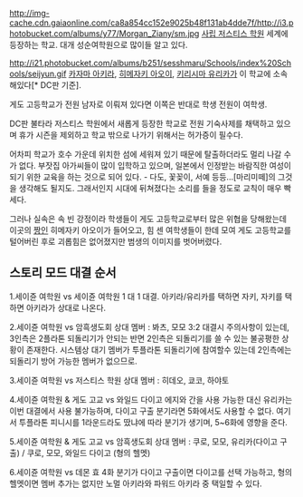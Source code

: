 http://img-cache.cdn.gaiaonline.com/ca8a854cc152e9025b48f131ab4dde7f/http://i3.photobucket.com/albums/y77/Morgan_Ziany/sm.jpg
[[사립 저스티스 학원]] 세계에 등장하는 학교. 대개 성순여학원으로 많이들 알고 있다.

http://i21.photobucket.com/albums/b251/sesshmaru/Schools/index%20Schools/seijyun.gif
[[카자마 아키라]], [[히메자키 아오이]], [[키리시마 유리카]]가 이 학교에 소속해있다[* DC판 기준].

게도 고등학교가 전원 남자로 이뤄져 있다면 이쪽은 반대로 학생 전원이 여학생.

DC판 불타라 저스티스 학원에서 새롭게 등장한 학교로 전원 기숙사제를 채택하고 있으며 휴가 시즌을 제외하고 학교 밖으로 나가기 위해서는 허가증이 필수다.

어차피 학교가 호수 가운데 위치한 섬에 세워져 있기 때문에 탈출하더라도 멀리 나갈 수가 없다. 부잣집 아가씨들이 많이 입학하고 있으며, 일본에서 인정받는 바람직한 여성이 되기 위한 교육을 하는 것으로 되어 있다. - 다도, 꽃꽂이, 서예 등등...[마리미떼]의 그것을 생각해도 될지도. 그래서인지 시대에 뒤쳐졌다는 소리를 들을 정도로 교칙이 매우 빡세다.

그러나 실속은 속 빈 강정이라 학생들이 게도 고등학교로부터 많은 위협을 당해왔는데 이곳의 [[짱]]인 히메자키 아오이가 들어오고, 힘 센 여학생들이 한데 모여 게도 고등학교를 털어버린 후로 괴롭힘은 없어졌지만 범생의 이미지를 벗어버렸다. 

== 스토리 모드 대결 순서 ==
1.세이쥰 여학원 vs 세이쥰 여학원
1 대 1 대결. 아키라/유리카를 택하면 자키, 자키를 택하면 아키라가 상대로 나온다.

2.세이쥰 여학원 vs 암흑생도회
상대 멤버 : 봐츠, 모모
3:2 대결시 주의사항이 있는데, 3인측은 2플라톤 되돌리기가 안되는 반면 2인측은 되돌리기를 쓸 수 있는 불공평한 상황이 존재한다. 시스템상 대기 멤버가 투플라톤 되돌리기에 참여할수 있는데 2인측에는 되돌리기 방어 가능한 멤버가 없으므로.

3.세이쥰 여학원 vs 저스티스 학원
상대 멤버 : 히데오, 쿄코, 하야토

4.세이쥰 여학원 & 게도 고교 vs 와일드 다이고
에지와 간을 사용 가능한 대신 유리카는 이번 대결에서 사용 불가능하며, 다이고 구출 분기라면 5화에서도 사용할 수 없다. 여기서 투플라톤 피니시를 1라운드라도 땄냐에 따라 분기가 생기며, 5~6화에 영향을 준다.

5.세이쥰 여학원 & 게도 고교 vs 암흑생도회
상대 멤버 : 쿠로, 모모, 유리카(다이고 구출) / 쿠로, 모모, 와일드 다이고 (형의 헬멧)

6.세이쥰 여학원 vs 데몬 효
4화 분기가 다이고 구출이면 다이고를 선택 가능하고, 형의 헬멧이면 멤버 추가는 없지만 노멀 아키라와 파워드 아키라 중 택일할 수 있다.
